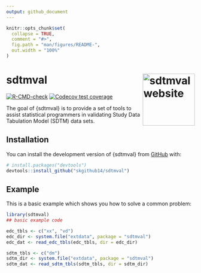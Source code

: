 ```yaml
---
output: github_document
---
```


<!-- README.md is generated from README.Rmd. Please edit that file -->

```r
knitr::opts_chunk$set(
  collapse = TRUE,
  comment = "#>",
  fig.path = "man/figures/README-",
  out.width = "100%"
)
```

# sdtmval <a href="https://skgithub14.github.io/sdtmval/"><img src="man/figures/logo.png" align="right" height="139" alt="sdtmval website" /></a>

<!-- badges: start -->
[![R-CMD-check](https://github.com/skgithub14/sdtmval/actions/workflows/R-CMD-check.yaml/badge.svg)](https://github.com/skgithub14/sdtmval/actions/workflows/R-CMD-check.yaml)
[![Codecov test coverage](https://codecov.io/gh/skgithub14/sdtmval/branch/master/graph/badge.svg)](https://app.codecov.io/gh/skgithub14/sdtmval?branch=master)
<!-- badges: end -->

The goal of {sdtmval} is to provide a set of tools to assist statistical programmers in validating Study Data Tabulation Model (SDTM) data sets.

## Installation

You can install the development version of {sdtmval} from [GitHub](https://github.com/) with:

``` r
# install.packages("devtools")
devtools::install_github("skgithub14/sdtmval")
```

## Example

This is a basic example which shows you how to solve a common problem:

```r
library(sdtmval)
## basic example code
```


```r
edc_tbls <- c("xx", "vd")
edc_dir <- system.file("extdata", package = "sdtmval")
edc_dat <- read_edc_tbls(edc_tbls, dir = edc_dir)
```

```r
sdtm_tbls <- c("dm")
sdtm_dir <- system.file("extdata", package = "sdtmval")
sdtm_dat <- read_sdtm_tbls(sdtm_tbls, dir = sdtm_dir)
```


